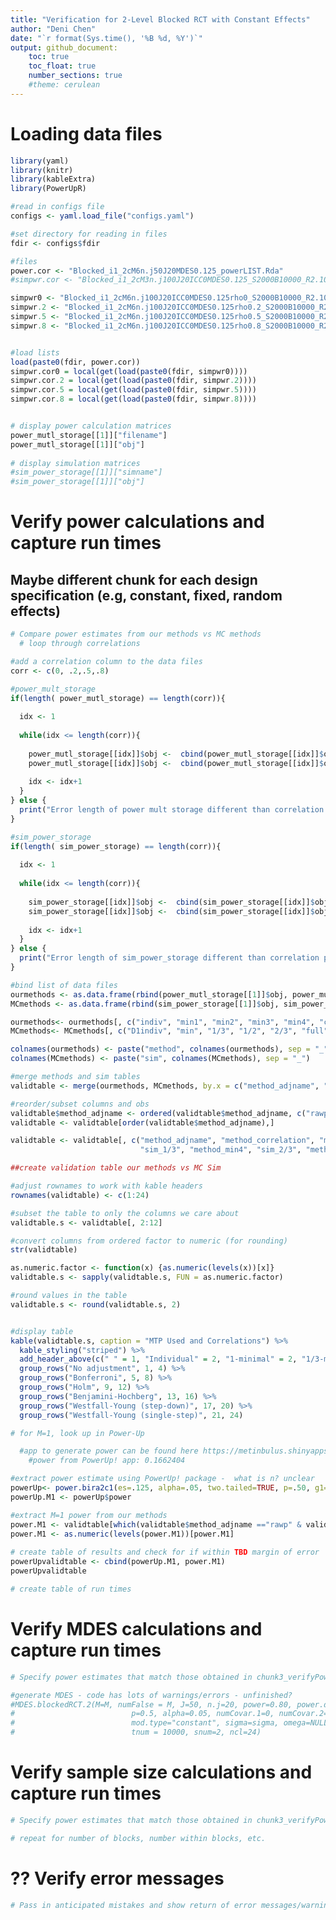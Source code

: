 ```yaml
---
title: "Verification for 2-Level Blocked RCT with Constant Effects"
author: "Deni Chen"
date: "`r format(Sys.time(), '%B %d, %Y')`"
output: github_document:
    toc: true
    toc_float: true
    number_sections: true
    #theme: cerulean
---
```


# Loading data files

```r
library(yaml)
library(knitr)
library(kableExtra)
library(PowerUpR)

#read in configs file
configs <- yaml.load_file("configs.yaml")

#set directory for reading in files
fdir <- configs$fdir

#files
power.cor <- "Blocked_i1_2cM6n.j50J20MDES0.125_powerLIST.Rda"
#simpwr.cor <- "Blocked_i1_2cM3n.j100J20ICC0MDES0.125_S2000B10000_R2.10_R2.20_simpwrLIST.Rda"

simpwr0 <- "Blocked_i1_2cM6n.j100J20ICC0MDES0.125rho0_S2000B10000_R2.10_R2.20_simpwr.Rda"
simpwr.2 <- "Blocked_i1_2cM6n.j100J20ICC0MDES0.125rho0.2_S2000B10000_R2.10_R2.20_simpwr.Rda"
simpwr.5 <- "Blocked_i1_2cM6n.j100J20ICC0MDES0.125rho0.5_S2000B10000_R2.10_R2.20_simpwr.Rda"
simpwr.8 <- "Blocked_i1_2cM6n.j100J20ICC0MDES0.125rho0.8_S2000B10000_R2.10_R2.20_simpwr.Rda"


#load lists
load(paste0(fdir, power.cor))
simpwr.cor0 = local(get(load(paste0(fdir, simpwr0))))
simpwr.cor.2 = local(get(load(paste0(fdir, simpwr.2))))
simpwr.cor.5 = local(get(load(paste0(fdir, simpwr.5))))
simpwr.cor.8 = local(get(load(paste0(fdir, simpwr.8))))


# display power calculation matrices
power_mutl_storage[[1]]["filename"]
power_mutl_storage[[1]]["obj"]
    
# display simulation matrices
#sim_power_storage[[1]]["simname"]
#sim_power_storage[[1]]["obj"]

```


# Verify power calculations and capture run times

## Maybe different chunk for each design specification (e.g, constant, fixed, random effects)

```r
# Compare power estimates from our methods vs MC methods
  # loop through correlations

#add a correlation column to the data files
corr <- c(0, .2,.5,.8)

#power_mult_storage
if(length( power_mutl_storage) == length(corr)){
  
  idx <- 1
  
  while(idx <= length(corr)){
    
    power_mutl_storage[[idx]]$obj <-  cbind(power_mutl_storage[[idx]]$obj, correlation = rep(corr[idx], nrow( power_mutl_storage[[idx]]$obj)))
    power_mutl_storage[[idx]]$obj <-  cbind(power_mutl_storage[[idx]]$obj, adjname = c("rawp", "BF","HO", "BH", "WY-SS", "WY-SD"))
    
    idx <- idx+1
  }
} else {
  print("Error length of power mult storage different than correlation parameter")
}

#sim_power_storage
if(length( sim_power_storage) == length(corr)){
  
  idx <- 1
  
  while(idx <= length(corr)){
    
    sim_power_storage[[idx]]$obj <-  cbind(sim_power_storage[[idx]]$obj, correlation = rep(corr[idx], nrow( sim_power_storage[[idx]]$obj)))
    sim_power_storage[[idx]]$obj <-  cbind(sim_power_storage[[idx]]$obj, adjname = c("rawp", "BF", "BH", "HO", "WY-SD"))
    
    idx <- idx+1
  }
} else {
  print("Error length of sim_power_storage different than correlation parameter")
}

#bind list of data files
ourmethods <- as.data.frame(rbind(power_mutl_storage[[1]]$obj, power_mutl_storage[[2]]$obj, power_mutl_storage[[3]]$obj, power_mutl_storage[[4]]$obj))
MCmethods <- as.data.frame(rbind(sim_power_storage[[1]]$obj, sim_power_storage[[2]]$obj, sim_power_storage[[3]]$obj, sim_power_storage[[4]]$obj))

ourmethods<- ourmethods[, c("indiv", "min1", "min2", "min3", "min4", "complete", "correlation", "adjname")]
MCmethods<- MCmethods[, c("D1indiv", "min", "1/3", "1/2", "2/3", "full", "correlation", "adjname")]

colnames(ourmethods) <- paste("method", colnames(ourmethods), sep = "_")
colnames(MCmethods) <- paste("sim", colnames(MCmethods), sep = "_")

#merge methods and sim tables
validtable <- merge(ourmethods, MCmethods, by.x = c("method_adjname", "method_correlation"), by.y = c("sim_adjname", "sim_correlation"), all = TRUE) 

#reorder/subset columns and obs
validtable$method_adjname <- ordered(validtable$method_adjname, c("rawp", "BF", "HO", "BH", "WY-SD", "WY-SS"))
validtable <- validtable[order(validtable$method_adjname),]

validtable <- validtable[, c("method_adjname", "method_correlation", "method_indiv", "sim_D1indiv", "method_min1", "sim_min", "method_min2",
                             "sim_1/3", "method_min4", "sim_2/3", "method_complete", "sim_full")]

##create validation table our methods vs MC Sim

#adjust rownames to work with kable headers
rownames(validtable) <- c(1:24)

#subset the table to only the columns we care about
validtable.s <- validtable[, 2:12]

#convert columns from ordered factor to numeric (for rounding)
str(validtable)

as.numeric.factor <- function(x) {as.numeric(levels(x))[x]}
validtable.s <- sapply(validtable.s, FUN = as.numeric.factor)

#round values in the table
validtable.s <- round(validtable.s, 2)


#display table
kable(validtable.s, caption = "MTP Used and Correlations") %>%
  kable_styling("striped") %>%
  add_header_above(c(" " = 1, "Individual" = 2, "1-minimal" = 2, "1/3-minimal" = 2, "2/3-minimal" = 2, "Complete" = 2)) %>%
  group_rows("No adjustment", 1, 4) %>%
  group_rows("Bonferroni", 5, 8) %>% 
  group_rows("Holm", 9, 12) %>%
  group_rows("Benjamini-Hochberg", 13, 16) %>%
  group_rows("Westfall-Young (step-down)", 17, 20) %>%
  group_rows("Westfall-Young (single-step)", 21, 24)


```

```r
# for M=1, look up in Power-Up

  #app to generate power can be found here https://metinbulus.shinyapps.io/powerupr/
    #power from PowerUp! app: 0.1662404

#extract power estimate using PowerUp! package -  what is n? unclear
powerUp<- power.bira2c1(es=.125, alpha=.05, two.tailed=TRUE, p=.50, g1=0, r21=0, n=50, J=20)
powerUp.M1 <- powerUp$power

#extract M=1 power from our methods
power.M1 <- validtable[which(validtable$method_adjname =="rawp" & validtable$method_correlation == "0"), "method_indiv"]
power.M1 <- as.numeric(levels(power.M1))[power.M1]
  
# create table of results and check for if within TBD margin of error
powerUpvalidtable <- cbind(powerUp.M1, power.M1)
powerUpvalidtable

# create table of run times

```

# Verify MDES calculations and capture run times

```r

# Specify power estimates that match those obtained in chunk3_verifyPower (grab from final table/matrix) and corresponding sample size - and check that returned MDES is correct

#generate MDES - code has lots of warnings/errors - unfinished?
#MDES.blockedRCT.2(M=M, numFalse = M, J=50, n.j=20, power=0.80, power.definition = "min2", MTP = "BF", marginError = 0.005,
#                          p=0.5, alpha=0.05, numCovar.1=0, numCovar.2=0, R2.1=0, R2.2=0, ICC=0, 
#                          mod.type="constant", sigma=sigma, omega=NULL,
#                          tnum = 10000, snum=2, ncl=24)


```

# Verify sample size calculations and capture run times

```r

# Specify power estimates that match those obtained in chunk3_verifyPower (grab from final table/matrix) and corresponding MDES - and check that returned sample size is correct

# repeat for number of blocks, number within blocks, etc. 

```

# ?? Verify error messages


```r

# Pass in anticipated mistakes and show return of error messages/warnings?

```



